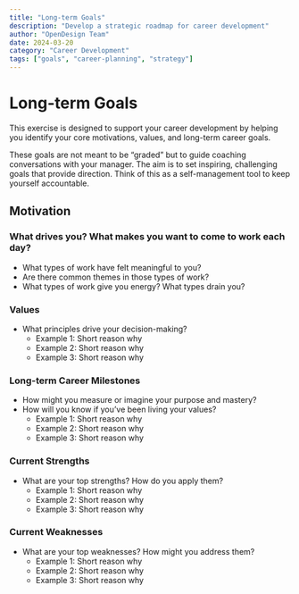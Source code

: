 ```yaml
---
title: "Long-term Goals"
description: "Develop a strategic roadmap for career development"
author: "OpenDesign Team"
date: 2024-03-20
category: "Career Development"
tags: ["goals", "career-planning", "strategy"]
---
```


# Long-term Goals

<div class="bg-[#f6f8fa] border border-[#e5e7eb] rounded-lg p-6 my-8">
  <p class="text-[17px] leading-7 text-[#1a1f36]">
This exercise is designed to support your career development by helping you identify your core motivations, values, and long-term career goals.</p>
<p>
These goals are not meant to be “graded” but to guide coaching conversations with your manager. The aim is to set inspiring, challenging goals that provide direction. Think of this as a self-management tool to keep yourself accountable.  </p>
</div>

## Motivation

### What drives you? What makes you want to come to work each day?
- What types of work have felt meaningful to you?
- Are there common themes in those types of work?
- What types of work give you energy? What types drain you?

### Values
- What principles drive your decision-making?
  - Example 1: Short reason why
  - Example 2: Short reason why
  - Example 3: Short reason why

### Long-term Career Milestones
- How might you measure or imagine your purpose and mastery?
- How will you know if you’ve been living your values?
  - Example 1: Short reason why
  - Example 2: Short reason why
  - Example 3: Short reason why

### Current Strengths
- What are your top strengths? How do you apply them?
  - Example 1: Short reason why
  - Example 2: Short reason why
  - Example 3: Short reason why

### Current Weaknesses
- What are your top weaknesses? How might you address them?
  - Example 1: Short reason why
  - Example 2: Short reason why
  - Example 3: Short reason why